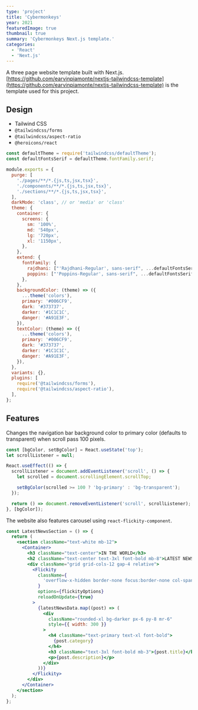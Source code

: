 ```yaml
---
type: 'project'
title: 'Cybermonkeys'
year: 2021
featuredImage: true
thumbnail: true
summary: 'Cybermonkeys Next.js template.'
categories:
  - 'React'
  - 'Next.js'
---
```


A three page website template built with Next.js. [https://github.com/earvinpiamonte/nextjs-tailwindcss-template](https://github.com/earvinpiamonte/nextjs-tailwindcss-template) is the template used for this project.

## Design

- Tailwind CSS
- `@tailwindcss/forms`
- `@tailwindcss/aspect-ratio`
- `@heroicons/react`

```javascript:tailwind.config.js
const defaultTheme = require('tailwindcss/defaultTheme');
const defaultFontsSerif = defaultTheme.fontFamily.serif;

module.exports = {
  purge: [
    './pages/**/*.{js,ts,jsx,tsx}',
    './components/**/*.{js,ts,jsx,tsx}',
    './sections/**/*.{js,ts,jsx,tsx}',
  ],
  darkMode: 'class', // or 'media' or 'class'
  theme: {
    container: {
      screens: {
        sm: '100%',
        md: '540px',
        lg: '720px',
        xl: '1150px',
      },
    },
    extend: {
      fontFamily: {
        rajdhani: ["'Rajdhani-Regular', sans-serif", ...defaultFontsSerif],
        poppins: ["'Poppins-Regular', sans-serif", ...defaultFontsSerif],
      },
    },
    backgroundColor: (theme) => ({
      ...theme('colors'),
      primary: '#006CF9',
      dark: '#373737',
      darker: '#1C1C1C',
      danger: '#A91E3F',
    }),
    textColor: (theme) => ({
      ...theme('colors'),
      primary: '#006CF9',
      dark: '#373737',
      darker: '#1C1C1C',
      danger: '#A91E3F',
    }),
  },
  variants: {},
  plugins: [
    require('@tailwindcss/forms'),
    require('@tailwindcss/aspect-ratio'),
  ],
};
```

## Features

Changes the navigation bar background color to primary color (defaults to transparent) when scroll pass 100 pixels.

```javascript
const [bgColor, setBgColor] = React.useState('top');
let scrollListener = null;

React.useEffect(() => {
  scrollListener = document.addEventListener('scroll', () => {
    let scrolled = document.scrollingElement.scrollTop;

    setBgColor(scrolled >= 100 ? 'bg-primary' : 'bg-transparent');
  });

  return () => document.removeEventListener('scroll', scrollListener);
}, [bgColor]);
```

The website also features carousel using `react-flickity-component`.

```jsx
const LatestNewsSection = () => {
  return (
    <section className="text-white mb-12">
      <Container>
        <h3 className="text-center">IN THE WORLD</h3>
        <h2 className="text-center text-3xl font-bold mb-8">LATEST NEWS</h2>
        <div className="grid grid-cols-12 gap-4 relative">
          <Flickity
            className={
              'overflow-x-hidden border-none focus:border-none col-span-12 mb-0 carousel-latest-news'
            }
            options={flickityOptions}
            reloadOnUpdate={true}
          >
            {latestNewsData.map((post) => (
              <div
                className="rounded-xl bg-darker px-6 py-8 mr-6"
                style={{ width: 300 }}
              >
                <h4 className="text-primary text-xl font-bold">
                  {post.category}
                </h4>
                <h3 className="text-3xl font-bold mb-3">{post.title}</h3>
                <p>{post.description}</p>
              </div>
            ))}
          </Flickity>
        </div>
      </Container>
    </section>
  );
};
```
